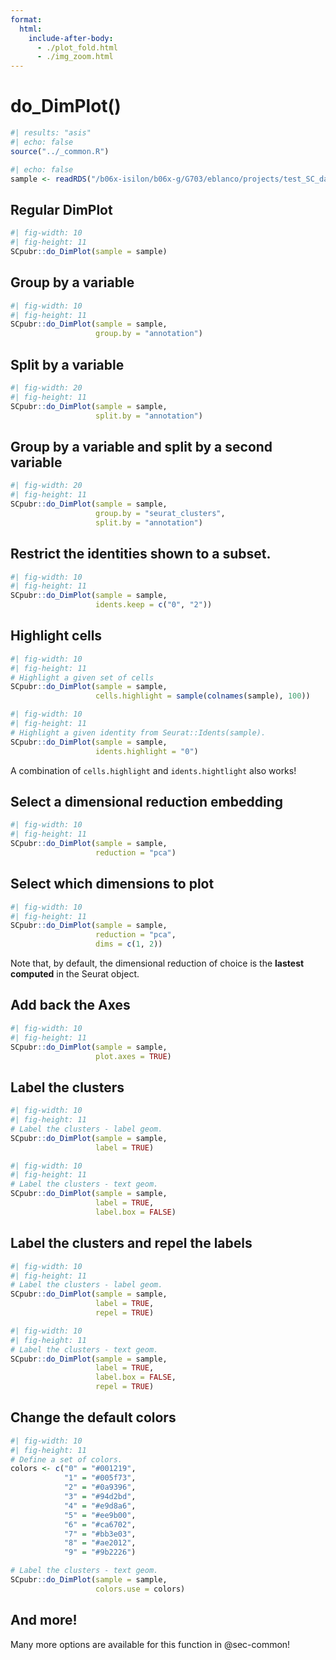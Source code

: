 ```yaml
---
format: 
  html:
    include-after-body:
      - ./plot_fold.html
      - ./img_zoom.html
---
```


# do_DimPlot()

```r
#| results: "asis"
#| echo: false
source("../_common.R")
```

```r
#| echo: false
sample <- readRDS("/b06x-isilon/b06x-g/G703/eblanco/projects/test_SC_datasets/sc_dataset.rds")
```


## Regular DimPlot

```r
#| fig-width: 10
#| fig-height: 11
SCpubr::do_DimPlot(sample = sample)
```

## Group by a variable

```r
#| fig-width: 10
#| fig-height: 11
SCpubr::do_DimPlot(sample = sample,
                   group.by = "annotation")
```

## Split by a variable

```r
#| fig-width: 20
#| fig-height: 11
SCpubr::do_DimPlot(sample = sample,
                   split.by = "annotation")
```

## Group by a variable and split by a second variable

```r
#| fig-width: 20
#| fig-height: 11
SCpubr::do_DimPlot(sample = sample,
                   group.by = "seurat_clusters",
                   split.by = "annotation")
```

## Restrict the identities shown to a subset.

```r
#| fig-width: 10
#| fig-height: 11
SCpubr::do_DimPlot(sample = sample,
                   idents.keep = c("0", "2"))
```

## Highlight cells

```r
#| fig-width: 10
#| fig-height: 11
# Highlight a given set of cells
SCpubr::do_DimPlot(sample = sample,
                   cells.highlight = sample(colnames(sample), 100))

```

```r
#| fig-width: 10
#| fig-height: 11
# Highlight a given identity from Seurat::Idents(sample).
SCpubr::do_DimPlot(sample = sample,
                   idents.highlight = "0")
```

A combination of `cells.highlight` and `idents.hightlight` also works!

## Select a dimensional reduction embedding

```r
#| fig-width: 10
#| fig-height: 11
SCpubr::do_DimPlot(sample = sample,
                   reduction = "pca")
```

## Select which dimensions to plot

```r
#| fig-width: 10
#| fig-height: 11
SCpubr::do_DimPlot(sample = sample,
                   reduction = "pca",
                   dims = c(1, 2))
```

Note that, by default, the dimensional reduction of choice is the **lastest computed** in the Seurat object.

## Add back the Axes

```r
#| fig-width: 10
#| fig-height: 11
SCpubr::do_DimPlot(sample = sample,
                   plot.axes = TRUE)
```

## Label the clusters

```r
#| fig-width: 10
#| fig-height: 11
# Label the clusters - label geom.
SCpubr::do_DimPlot(sample = sample,
                   label = TRUE)
```

```r
#| fig-width: 10
#| fig-height: 11
# Label the clusters - text geom.
SCpubr::do_DimPlot(sample = sample,
                   label = TRUE,
                   label.box = FALSE)
```

## Label the clusters and repel the labels

```r
#| fig-width: 10
#| fig-height: 11
# Label the clusters - label geom.
SCpubr::do_DimPlot(sample = sample,
                   label = TRUE,
                   repel = TRUE)
```

```r
#| fig-width: 10
#| fig-height: 11
# Label the clusters - text geom.
SCpubr::do_DimPlot(sample = sample,
                   label = TRUE,
                   label.box = FALSE,
                   repel = TRUE)
```

## Change the default colors

```r
#| fig-width: 10
#| fig-height: 11
# Define a set of colors.
colors <- c("0" = "#001219",
            "1" = "#005f73",
            "2" = "#0a9396",
            "3" = "#94d2bd",
            "4" = "#e9d8a6",
            "5" = "#ee9b00",
            "6" = "#ca6702",
            "7" = "#bb3e03",
            "8" = "#ae2012",
            "9" = "#9b2226")

# Label the clusters - text geom.
SCpubr::do_DimPlot(sample = sample,
                   colors.use = colors)
```

## And more!
Many more options are available for this function in @sec-common!
